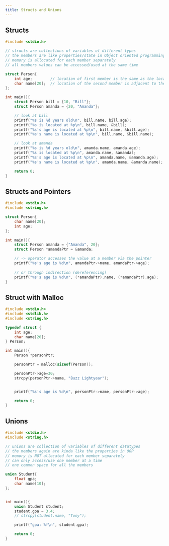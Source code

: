 ```yaml
---
title: Structs and Unions
---
```


## Structs

```c 
#include <stdio.h>

// structs are collections of variables of different types
// the members are like properties/state in Object oriented programming
// memory is allocated for each member separately
// all members values can be accessed/used at the same time

struct Person{
    int age;        // location of first member is the same as the location of the struct
    char name[20];  // location of the second member is adjacent to the first
};

int main(){
    struct Person bill = {10, "Bill"};
    struct Person amanda = {20, "Amanda"};

    // look at bill
    printf("%s is %d years old\n", bill.name, bill.age);
    printf("%s is located at %p\n", bill.name, &bill);
    printf("%s's age is located at %p\n", bill.name, &bill.age);
    printf("%s's name is located at %p\n", bill.name, &bill.name);

    // look at amanda
    printf("%s is %d years old\n", amanda.name, amanda.age);
    printf("%s is located at %p\n", amanda.name, &amanda);
    printf("%s's age is located at %p\n", amanda.name, &amanda.age);
    printf("%s's name is located at %p\n", amanda.name, &amanda.name);

    return 0;
}
```

## Structs and Pointers

```c 
#include <stdio.h>
#include <string.h>

struct Person{
    char name[20];
    int age;
};

int main(){
    struct Person amanda = {"Amanda", 20};
    struct Person *amandaPtr = &amanda;

    // -> operator accesses the value at a member via the pointer
    printf("%s's age is %d\n", amandaPtr->name, amandaPtr->age);
    
    // or through indirection (dereferencing)
    printf("%s's age is %d\n", (*amandaPtr).name, (*amandaPtr).age);
}
```

## Struct with Malloc

```c 
#include <stdio.h>
#include <stdlib.h>
#include <string.h>

typedef struct {
    int age;
    char name[20];
} Person;

int main(){
    Person *personPtr;

    personPtr = malloc(sizeof(Person));

    personPtr->age=30;
    strcpy(personPtr->name, "Buzz Lightyear");


    printf("%s's age is %d\n", personPtr->name, personPtr->age);

    return 0;
}
```

## Unions

```c 
#include <stdio.h>
#include <string.h>

// unions are collection of variables of different datatypes
// the members again are kinda like the properties in OOP
// memory is NOT allocated for each member separately
// can only access/use one member at a time
// one common space for all the members

union Student{
    float gpa;
    char name[10];
};


int main(){
    union Student student;
    student.gpa = 3.4;
    // strcpy(student.name, "Tony");

    printf("gpa: %f\n", student.gpa);

    return 0;
}
```

